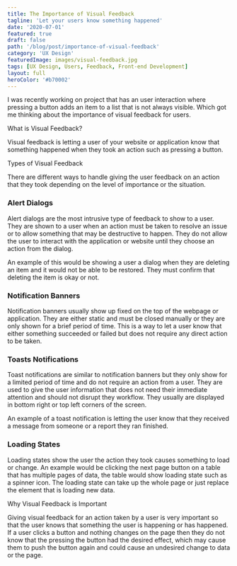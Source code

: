 ```yaml
---
title: The Importance of Visual Feedback
tagline: 'Let your users know something happened'
date: '2020-07-01'
featured: true
draft: false
path: '/blog/post/importance-of-visual-feedback'
category: 'UX Design'
featuredImage: images/visual-feedback.jpg
tags: [UX Design, Users, Feedback, Front-end Development]
layout: full
heroColor: '#b70002'
---
```



I was recently working on project that has an user interaction where pressing a button adds an item to a list that is not always visible. Which got me thinking about the importance of visual feedback for users.

<SectionHeader>What is Visual Feedback?</SectionHeader>

Visual feedback is letting a user of your website or application know that something happened when they took an action such as pressing a button.

<SectionHeader>Types of Visual Feedback</SectionHeader>

There are different ways to handle giving the user feedback on an action that they took depending on the level of importance or the situation.

### Alert Dialogs 

Alert dialogs are the most intrusive type of feedback to show to a user. They are shown to a user when an action must be taken to resolve an issue or to allow something that may be destructive to happen. They do not allow the user to interact with the application or website until they choose an action from the dialog.

An example of this would be showing a user a dialog when they are deleting an item and it would not be able to be restored. They must confirm that deleting the item is okay or not.

### Notification Banners 

Notification banners usually show up fixed on the top of the webpage or application. They are either static and must be closed manually or they are only shown for a brief period of time.  This is a way to let a user know that either something succeeded or failed but does not require any direct action to be taken. 

### Toasts Notifications

Toast notifications are similar to notification banners but they only show for a limited period of time and do not require an action from a user. They are used to give the user information that does not need their immediate attention and should not disrupt they workflow. They usually are displayed in bottom right or top left corners of the screen.

An example of a toast notification is letting the user know that they received a message from someone or a report they ran finished.

### Loading States

Loading states show the user the action they took causes something to load or change.  An example would be clicking the next page button on a table that has multiple pages of data, the table would show loading state such as a spinner icon.  The loading state can take up the whole page or just replace the element that is loading new data.

<SectionHeader>Why Visual Feedback is Important</SectionHeader>

Giving visual feedback for an action taken by a user is very important so that the user knows that something the user is happening or has happened. If a user clicks a button and nothing changes on the page then they do not know that the pressing the button had the desired effect, which may cause them to push the button again and could cause an undesired change to data or the page.